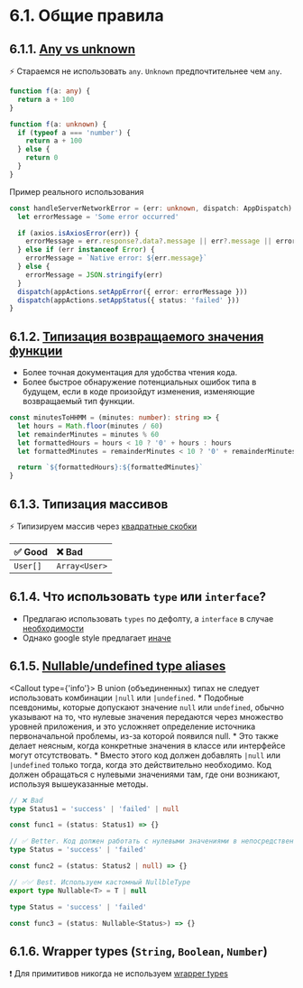 
# 6.1. Общие правила

## 6.1.1. [Any vs unknown](https://google.github.io/styleguide/tsguide.html#any-unknown)

⚡ Стараемся не использовать `any`. `Unknown` предпочтительнее чем `any`.

```ts showLineNumbers
function f(a: any) {
  return a + 100
}

function f(a: unknown) {
  if (typeof a === 'number') {
    return a + 100
  } else {
    return 0
  }
}
```

Пример реального использования

```ts showLineNumbers /err: unknown/
const handleServerNetworkError = (err: unknown, dispatch: AppDispatch): void => {
  let errorMessage = 'Some error occurred'

  if (axios.isAxiosError(err)) {
    errorMessage = err.response?.data?.message || err?.message || errorMessage
  } else if (err instanceof Error) {
    errorMessage = `Native error: ${err.message}`
  } else {
    errorMessage = JSON.stringify(err)
  }
  dispatch(appActions.setAppError({ error: errorMessage }))
  dispatch(appActions.setAppStatus({ status: 'failed' }))
}
```

## 6.1.2. [Типизация возвращаемого значения функции](https://google.github.io/styleguide/tsguide.html#return-types)

- Более точная документация для удобства чтения кода.
- Более быстрое обнаружение потенциальных ошибок типа в будущем, если в коде произойдут изменения, изменяющие возвращаемый тип функции.

```ts showLineNumbers /string/
const minutesToHHMM = (minutes: number): string => {
  let hours = Math.floor(minutes / 60)
  let remainderMinutes = minutes % 60
  let formattedHours = hours < 10 ? '0' + hours : hours
  let formattedMinutes = remainderMinutes < 10 ? '0' + remainderMinutes : remainderMinutes

  return `${formattedHours}:${formattedMinutes}`
}
```

## 6.1.3. Типизация массивов

⚡ Типизируем массив через [квадратные скобки](https://google.github.io/styleguide/tsguide.html#arrayt-type)

| ✅ Good  | ❌ Bad        |
| :------- | :------------ |
| `User[]` | `Array<User>` |

## 6.1.4. Что использовать `type` или `interface`?

- Предлагаю использовать `types` по дефолту, а `interface` в случае [необходимости](https://youtu.be/zM9UPcIyyhQ?si=fAIJVNTf8gUsxDsI)
- Однако google style предлагает [иначе](https://google.github.io/styleguide/tsguide.html#interfaces-vs-type-aliases)

## 6.1.5. [Nullable/undefined type aliases](https://google.github.io/styleguide/tsguide.html#nullableundefined-type-aliases)

<Callout type={'info'}>
    В union (объединенных) типах не следует использовать комбинации `|null` или `|undefined`.
    * Подобные псевдонимы, которые допускают значение `null` или `undefined`, обычно указывают на то,
    что нулевые значения передаются через множество уровней приложения, и это усложняет определение
    источника первоначальной проблемы, из-за которой появился null.
    * Это также делает неясным, когда
    конкретные значения в классе или интерфейсе могут отсутствовать.
    * Вместо этого код должен
    добавлять `|null` или `|undefined` только тогда, когда это действительно необходимо. Код должен
    обращаться с нулевыми значениями там, где они возникают, используя вышеуказанные методы.
</Callout>

```ts
// ❌ Bad
type Status1 = 'success' | 'failed' | null

const func1 = (status: Status1) => {}

// ✅ Better. Код должен работать с нулевыми значениями в непосредственной близости от места их возникновения
type Status = 'success' | 'failed'

const func2 = (status: Status2 | null) => {}

// ✅✅ Best. Используем кастомный NullbleType
export type Nullable<T> = T | null

type Status = 'success' | 'failed'

const func3 = (status: Nullable<Status>) => {}
```

## 6.1.6. Wrapper types (`String`, `Boolean`, `Number`)

❗ Для примитивов никогда не используем [wrapper types](https://google.github.io/styleguide/tsguide.html#wrapper-types)
